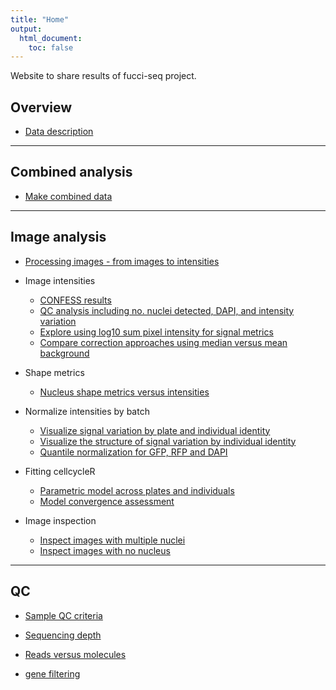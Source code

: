 ```yaml
---
title: "Home"
output:
  html_document:
    toc: false
---
```


Website to share results of fucci-seq project.

## Overview

* [Data description](data-overview.html)

---

## Combined analysis

* [Make combined data](combine-images-intensities.html)

---

## Image analysis

* [Processing images - from images to intensities](images-process.html)

* Image intensities
    * [CONFESS results](confess-prelim.html)
    * [QC analysis including no. nuclei detected, DAPI, and intensity variation](images-qc.html)
    * [Explore using log10 sum pixel intensity for signal metrics](images-qc-followup.html)
    * [Compare correction approaches using median versus mean background](images-metrics.html)
    
* Shape metrics
    * [Nucleus shape metrics versus intensities](images-metrics-cell-shape.html)

* Normalize intensities by batch
    * [Visualize signal variation by plate and individual identity](images-qc-labels.html)
    * [Visualize the structure of signal variation by individual identity](images-qc-variation.html)
    * [Quantile normalization for GFP, RFP and DAPI](images-normalize-quantile.html)
    
* Fitting cellcycleR
    * [Parametric model across plates and individuals](images-cellcycleR.html)
    * [Model convergence assessment](images-cellcycleR-convergence.html)
    

* Image inspection
    * [Inspect images with multiple nuclei](images-multiple-nuclei.html)
    * [Inspect images with no nucleus](images-zero-nuclei.html)

---

## QC

* [Sample QC criteria](sampleqc.html)  
* [Sequencing depth](totals.html)  
* [Reads versus molecules](reads-v-molecules.html)  

* [gene filtering](gene-filtering.html)
